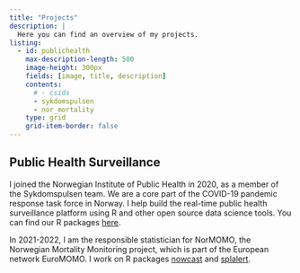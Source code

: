 ```yaml
---
title: "Projects"
description: |
  Here you can find an overview of my projects.
listing:
  - id: publichealth
    max-description-length: 500
    image-height: 300px
    fields: [image, title, description]
    contents: 
      # - csids
      - sykdomspulsen
      - nor_mortality
    type: grid
    grid-item-border: false
---
```


## Public Health Surveillance

I joined the Norwegian Institute of Public Health in 2020, as a member of the Sykdomspulsen team. We are a core part of the COVID-19 pandemic response task force in Norway. I help build the real-time public health surveillance platform using R and other open source data science tools. You can find our R packages [here](https://github.com/sykdomspulsen-org).

In 2021-2022, I am the responsible statistician for NorMOMO, the Norwegian Mortality Monitoring project, which is part of the European network EuroMOMO. I work on R packages [nowcast](https://docs.sykdomspulsen.no/nowcast/) and [splalert](https://docs.sykdomspulsen.no/splalert/).

::: {#publichealth}
:::



